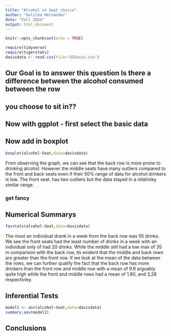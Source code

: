 ```yaml
---
title: "Alcohol vs Seat choice"
author: "Galilea Hernandez"
date: "Fall 2024"
output: html_document
---
```


```r
knitr::opts_chunk$set(echo = TRUE)
```

```r
require(tidyverse)
require(tigerstats)
davisdata <- read.csv(file="UCDavis.csv")
```
## Our Goal is to answer this question Is there a difference between the alcohol consumed between the row
## you choose to sit in??

## Now with ggplot - first select the basic data


## Now add in boxplot

```r
boxplot(alcohol~Seat,data=davisdata)
```

From observing the graph, we can see that the back row is more prone to drinking alcohol. However the middle seats have many outliers compared to the front and back seats even if their 50% range of data for alcohol drinkers is low. The front seat. has two outliers but the data stayed in a relativley similar range. 
  
### get fancy  



## Numerical Summarys 
```r
favstats(alcohol~Seat,data=davisdata)
```

The most an individual drank in a week from the back row was 55 drinks. We see the front seats had the least number of drinks in a week with an individual only of had 20 drinks. While the middle still had a low max of 35 in comparison with the back row, its evident that the middle and back rows are greater than the front row. If we look at the mean of the data between the rows, we can further qualify the fact that the back row has more drinkers than the front row and middle row with a mean of 9.6 arguably quite high while the front and middle rows had a mean of 1.80, and 3,28 respectivley. 

## Inferential Tests
```r
model1 <- aov(alcohol~Seat,data=davisdata)
summary.aov(model1)
```
## Conclusions


